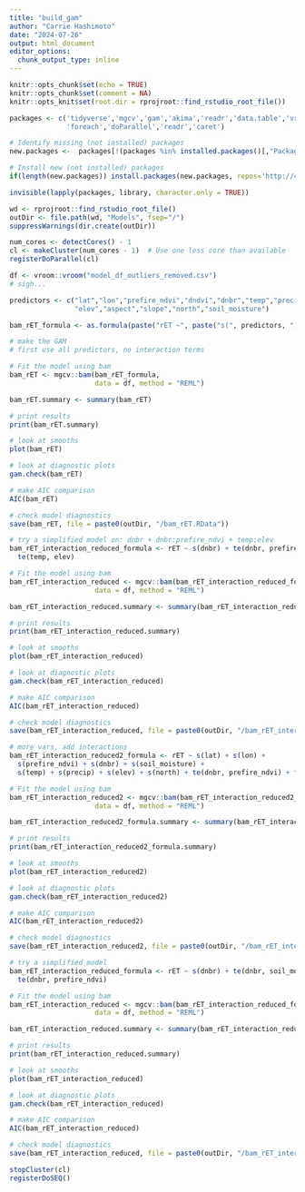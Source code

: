 ```yaml
---
title: "build_gam"
author: "Carrie Hashimoto"
date: "2024-07-26"
output: html_document
editor_options: 
  chunk_output_type: inline
---
```


```r
knitr::opts_chunk$set(echo = TRUE)
knitr::opts_chunk$set(comment = NA)
knitr::opts_knit$set(root.dir = rprojroot::find_rstudio_root_file())
```

```r
packages <- c('tidyverse','mgcv','gam','akima','readr','data.table','vroom',
              'foreach','doParallel','readr','caret')

# Identify missing (not installed) packages
new.packages <-  packages[!(packages %in% installed.packages()[,"Package"])]

# Install new (not installed) packages
if(length(new.packages)) install.packages(new.packages, repos='http://cran.rstudio.com/') else print('All required packages are installed.')

invisible(lapply(packages, library, character.only = TRUE))
```

```r
wd <- rprojroot::find_rstudio_root_file()
outDir <- file.path(wd, "Models", fsep="/")
suppressWarnings(dir.create(outDir)) 

num_cores <- detectCores() - 1
cl <- makeCluster(num_cores - 1)  # Use one less core than available
registerDoParallel(cl)
```

```r
df <- vroom::vroom("model_df_outliers_removed.csv")
# sigh...
```

```r
predictors <- c("lat","lon","prefire_ndvi","dndvi","dnbr","temp","precip",
                "elev","aspect","slope","north","soil_moisture")

bam_rET_formula <- as.formula(paste("rET ~", paste("s(", predictors, ")", collapse = " + ")))
```

```r
# make the GAM
# first use all predictors, no interaction terms

# Fit the model using bam
bam_rET <- mgcv::bam(bam_rET_formula,
                     data = df, method = "REML")

bam_rET.summary <- summary(bam_rET)

# print results
print(bam_rET.summary)

# look at smooths
plot(bam_rET)

# look at diagnostic plots
gam.check(bam_rET)

# make AIC comparison
AIC(bam_rET)

# check model diagnostics
save(bam_rET, file = paste0(outDir, "/bam_rET.RData"))
```


```r
# try a simplified model on: dnbr + dnbr:prefire_ndvi + temp:elev
bam_rET_interaction_reduced_formula <- rET ~ s(dnbr) + te(dnbr, prefire_ndvi) +
  te(temp, elev)

# Fit the model using bam
bam_rET_interaction_reduced <- mgcv::bam(bam_rET_interaction_reduced_formula,
                     data = df, method = "REML")

bam_rET_interaction_reduced.summary <- summary(bam_rET_interaction_reduced)

# print results
print(bam_rET_interaction_reduced.summary)

# look at smooths
plot(bam_rET_interaction_reduced)

# look at diagnostic plots
gam.check(bam_rET_interaction_reduced)

# make AIC comparison
AIC(bam_rET_interaction_reduced)

# check model diagnostics
save(bam_rET_interaction_reduced, file = paste0(outDir, "/bam_rET_interaction_reduced.RData"))
```



```r
# more vars, add interactions
bam_rET_interaction_reduced2_formula <- rET ~ s(lat) + s(lon) + 
  s(prefire_ndvi) + s(dnbr) + s(soil_moisture) +
  s(temp) + s(precip) + s(elev) + s(north) + te(dnbr, prefire_ndvi) + te(temp, elev)

# Fit the model using bam
bam_rET_interaction_reduced2 <- mgcv::bam(bam_rET_interaction_reduced2_formula,
                     data = df, method = "REML")

bam_rET_interaction_reduced2_formula.summary <- summary(bam_rET_interaction_reduced2)

# print results
print(bam_rET_interaction_reduced2_formula.summary)

# look at smooths
plot(bam_rET_interaction_reduced2)


```

```r
# look at diagnostic plots
gam.check(bam_rET_interaction_reduced2)

# make AIC comparison
AIC(bam_rET_interaction_reduced2)

# check model diagnostics
save(bam_rET_interaction_reduced2, file = paste0(outDir, "/bam_rET_interaction_reduced2.RData"))
```


```r
# try a simplified model
bam_rET_interaction_reduced_formula <- rET ~ s(dnbr) + te(dnbr, soil_moisture) +
  te(dnbr, prefire_ndvi)

# Fit the model using bam
bam_rET_interaction_reduced <- mgcv::bam(bam_rET_interaction_reduced_formula,
                     data = df, method = "REML")

bam_rET_interaction_reduced.summary <- summary(bam_rET_interaction_reduced)

# print results
print(bam_rET_interaction_reduced.summary)

# look at smooths
plot(bam_rET_interaction_reduced)

# look at diagnostic plots
gam.check(bam_rET_interaction_reduced)

# make AIC comparison
AIC(bam_rET_interaction_reduced)

# check model diagnostics
save(bam_rET_interaction_reduced, file = paste0(outDir, "/bam_rET_interaction_reduced.RData"))
```


```r
stopCluster(cl)
registerDoSEQ()
```

